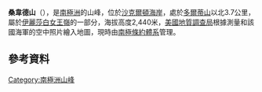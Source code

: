 {{coord|82|41|S|161|6|E|display=title}}

'''桑韋德山'''（{{lang-en|Mount Sandved}}），是[[南極洲|南極洲]]的山峰，位於[[沙克爾頓海岸|沙克爾頓海岸]]，處於[[多爾蒂山|多爾蒂山]]以北3.7公里，屬於[[伊麗莎白女王嶺|伊麗莎白女王嶺]]的一部分，海拔高度2,440米，[[美國地質調查局|美國地質調查局]]根據測量和該國海軍的空中照片繪入地圖，現時由[[南極條約體系|南極條約體系]]管理。

==參考資料==
{{usgs-gazetteer}}

{{DEFAULTSORT:Mount Sandved}}
[[Category:南極洲山峰|Category:南極洲山峰]]


{{ShackletonCoast-geo-stub}}